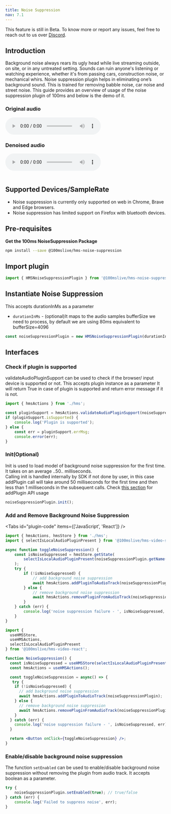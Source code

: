 ```yaml
---
title: Noise Suppression
nav: 7.1
---
```


<Note type="warning">
    This feature is still in Beta. To know more or report any issues, feel free to reach out to us
    over <a href={'https://discord.com/invite/kGdmszyzq2'}>Discord</a>.
</Note>

## Introduction

Background noise always rears its ugly head while live streaming outside, on site, or in any untreated setting. Sounds can ruin anyone's listening or watching experience, whether it's from passing cars, construction noise, or mechanical whirs.
Noise suppression plugin helps in eliminating one’s background sound. This is trained for removing babble noise, car noise and street noise.
This guide provides an overview of usage of the noise suppression plugin of 100ms and below is the demo of it.

### Original audio

<audio controls>
    <source src="/audio/test-music.mp3" type="audio/mpeg" />
    <source src="/audio/test-music.ogg" type="audio/ogg" />
</audio>

### Denoised audio

<audio controls>
    <source src="/audio/testdenoised-music.mp3" type="audio/mpeg" />
    <source src="/audio/testdenoised-music.ogg" type="audio/ogg" />
</audio>

<br />
<br />

## Supported Devices/SampleRate

-   Noise suppression is currently only supported on web in Chrome, Brave and Edge browsers.
-   Noise suppression has limited support on Firefox with bluetooth devices.

## Pre-requisites

**Get the 100ms NoiseSuppression Package**

```bash section=GetHMSNoiseSuppressionPackage sectionIndex=1
npm install --save @100mslive/hms-noise-suppression
```

## Import plugin

```jsx section=ImportPlugin sectionIndex=1
import { HMSNoiseSuppressionPlugin } from '@100mslive/hms-noise-suppression';
```

## Instantiate Noise Suppression

This accepts durationInMs as a parameter

-   `durationInMs` - (optional)It maps to the audio samples bufferSize we need to process, by default we are using 80ms equivalent to bufferSize=4096

```jsx section=InstantiateNoiseSuppresion sectionIndex=1
const noiseSuppressionPlugin = new HMSNoiseSuppressionPlugin(durationInMs);
```

## Interfaces

### Check if plugin is supported

validateAudioPluginSupport can be used to check if the browser/ input device is supported or not.
This accepts plugin instance as a parameter
It will return True in case of plugin is supported and return error message if it is not.

```jsx section=CheckIfPluginIsSupported sectionIndex=1
import { hmsActions } from './hms';

const pluginSupport = hmsActions.validateAudioPluginSupport(noiseSuppressionPlugin);
if (pluginSupport.isSupported) {
    console.log('Plugin is supported');
} else {
    const err = pluginSupport.errMsg;
    console.error(err);
}
```

### Init(Optional)

Init is used to load model of background noise suppression for the first time.
It takes on an average ..50.. milliseconds.<br/>
Calling init is handled internally by SDK if not done by user, in this case addPlugin call will
take around 50 milliseconds for the first time and then less than 1 milliseconds in the subsequent calls.
Check [this section](#start-and-stop-noise-suppression) for addPlugin API usage

```jsx section=Init sectionIndex=1
noiseSuppressionPlugin.init();
```

### Add and Remove Background Noise Suppression

<Tabs id="plugin-code" items={['JavaScript', 'React']} />

<Tab id='plugin-code-0'>

```js section=AddAndRemoveBackgroundNoiseSuppresion sectionIndex=1 tab=JS
import { hmsActions, hmsStore } from './hms';
import { selectIsLocalAudioPluginPresent } from '@100mslive/hms-video-store';

async function toggleNoiseSuppression() {
    const isNoiseSuppressed = hmsStore.getState(
        selectIsLocalAudioPluginPresent(noiseSuppressionPlugin.getName())
    );
    try {
        if (!isNoiseSuppressed) {
            // add background noise suppression
            await hmsActions.addPluginToAudioTrack(noiseSuppressionPlugin);
        } else {
            // remove background noise suppression
            await hmsActions.removePluginFromAudioTrack(noiseSuppressionPlugin);
        }
    } catch (err) {
        console.log('noise suppression failure - ', isNoiseSuppressed, err);
    }
}
```

</Tab>

<Tab id='plugin-code-1'>

```jsx section=AddAndRemoveBackgroundNoiseSuppresion sectionIndex=1 tab=React
import {
  useHMSStore,
  useHMSActions,
  selectIsLocalAudioPluginPresent
} from '@100mslive/hms-video-react';

function NoiseSuppression() {
  const isNoiseSuppressed = useHMSStore(selectIsLocalAudioPluginPresent(noiseSuppressionPlugin.getName());
  const hmsActions = useHMSActions();

  const toggleNoiseSuppression = async() => {
   try {
    if (!isNoiseSuppressed) {
      // add background noise suppression
      await hmsActions.addPluginToAudioTrack(noiseSuppressionPlugin);
    } else {
      // remove background noise suppression
      await hmsActions.removePluginFromAudioTrack(noiseSuppressionPlugin);
    }
  } catch (err) {
    console.log('noise suppression failure - ', isNoiseSuppressed, err);
  }

  return <Button onClick={toggleNoiseSuppression} />;
}
```

</Tab>

### Enable/disable background noise suppression

The function `setEnabled` can be used to enable/disable background noise suppression without removing the plugin from audio track.
It accepts boolean as a parameter.

```jsx section=EnableDisableBackgroundNoiseSuppresion sectionIndex=1
try {
    noiseSuppressionPlugin.setEnabled(true); // true/false
} catch (err) {
    console.log('Failed to suppress noise', err);
}
```
